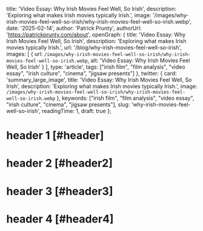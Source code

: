 
  title: 'Video Essay: Why Irish Movies Feel Well, So Irish',
  description: 'Exploring what makes Irish movies typically Irish.',
  image: '/images/why-irish-movies-feel-well-so-irish/why-irish-movies-feel-well-so-irish.webp',
  date: '2025-02-14',
  author: 'Patrick Prunty',
  authorUrl: 'https://patrickprunty.com/about',
  openGraph: {
    title: 'Video Essay: Why Irish Movies Feel Well, So Irish',
    description: 'Exploring what makes Irish movies typically Irish.',
    url: '/blog/why-irish-movies-feel-well-so-irish',
    images: [
      {
        url: `/images/why-irish-movies-feel-well-so-irish/why-irish-movies-feel-well-so-irish.webp`,
        alt: 'Video Essay: Why Irish Movies Feel Well, So Irish'
      }
    ],
    type: 'article',
    tags: ["irish film", "film analysis", "video essay", "irish culture", "cinema", "jigsaw presents"]
  },
  twitter: {
    card: 'summary_large_image',
    title: 'Video Essay: Why Irish Movies Feel Well, So Irish',
    description: 'Exploring what makes Irish movies typically Irish.',
    image: `/images/why-irish-movies-feel-well-so-irish/why-irish-movies-feel-well-so-irish.webp`
  },
  keywords: ["irish film", "film analysis", "video essay", "irish culture", "cinema", "jigsaw presents"],
  slug: 'why-irish-movies-feel-well-so-irish',
  readingTime: 1,
  draft: true
};

# header 1 [#header]

# header 2 [#header2]

# header 3 [#header3]

# header 4 [#header4]